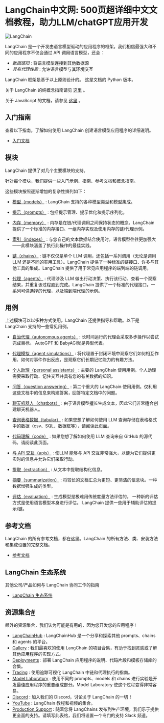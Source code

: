 
<Head>
<meta name="baidu-site-verification" content="codeva-vVWLPfYJJm" />
  <script>
    {
      `(function() {
         var _hmt = _hmt || [];
(function() {
  var hm = document.createElement("script");
  hm.src = "https://hm.baidu.com/hm.js?e60fb290e204e04c5cb6f79b0ac1e697";
  var s = document.getElementsByTagName("script")[0]; 
  s.parentNode.insertBefore(hm, s);
})();
       })();`
    }
  </script>
</Head>



# LangChain中文网: 500页超详细中文文档教程，助力LLM/chatGPT应用开发


![LangChain](https://pica.zhimg.com/50/v2-56e8bbb52aa271012541c1fe1ceb11a2_r.gif)


LangChain 是一个开发由语言模型驱动的应用程序的框架。我们相信最强大和不同的应用程序不仅会通过 API 调用语言模型，还会：
* *数据感知*
 : 将语言模型连接到其他数据源
* *具有代理性质*
 : 允许语言模型与其环境交互


LangChain 框架是基于以上原则设计的。
这是文档的 Python 版本。

关于 LangChain 的纯概念指南请见
[这里](https://docs.langchain.com/docs/)
。

关于 JavaScript 的文档，请参见
[这里](https://js.langchain.com/docs/)
。


入门指南
---------------------------------------------------------------------
查看以下指南，了解如何使用 LangChain 创建语言模型应用程序的详细说明。
* [入门文档](./getting_started/getting_started)

模块
-----------------------------------------------------
LangChain 提供了对几个主要模块的支持。

针对每个模块，我们提供一些入门示例、指南、参考文档和概念指南。

这些模块按照逐渐增加的复杂性排列如下：

* [模型（models）](./modules/models) 
 : LangChain 支持的各种模型类型和模型集成。

* [提示（prompts）](./modules/prompts) 
 : 包括提示管理、提示优化和提示序列化。

* [内存（memory）](./modules/memory) 
 : 内存是在链/代理调用之间保持状态的概念。LangChain 提供了一个标准的内存接口、一组内存实现及使用内存的链/代理示例。

* [索引（indexes）](./modules/indexes) 
 : 与您自己的文本数据结合使用时，语言模型往往更加强大——此模块涵盖了执行此操作的最佳实践。

* [链（chains）](./modules/chains) 
 : 链不仅仅是单个 LLM 调用，还包括一系列调用（无论是调用 LLM 还是不同的实用工具）。LangChain 提供了一种标准的链接口、许多与其他工具的集成。LangChain 提供了用于常见应用程序的端到端的链调用。

* [代理（agents）](./modules/agents) 
 : 代理涉及 LLM 做出行动决策、执行该行动、查看一个观察结果，并重复该过程直到完成。LangChain 提供了一个标准的代理接口，一系列可供选择的代理，以及端到端代理的示例。

用例
---------------------------------------------------------

上述模块可以以多种方式使用。LangChain 还提供指导和帮助。以下是 LangChain 支持的一些常见用例。

* [自治代理（autonomous agents）](./use_cases/autonomous_agents) 
 : 长时间运行的代理会采取多步操作以尝试完成目标。 AutoGPT 和 BabyAGI就是典型代表。

* [代理模拟（agent simulations）](./use_cases/agent_simulations) 
 : 将代理置于封闭环境中观察它们如何相互作用，如何对事件作出反应，是观察它们长期记忆能力的有趣方法。

* [个人助理（personal assistants）](./use_cases/personal_assistants) 
 : 主要的 LangChain 使用用例。个人助理需要采取行动、记住交互并具有您的有关数据的知识。

* [问答（question answering）](./use_cases/question_answering) 
 : 第二个重大的 LangChain 使用用例。仅利用这些文档中的信息来构建答案，回答特定文档中的问题。

* [聊天机器人（chatbots）](./use_cases/chatbots) 
 : 由于语言模型擅长生成文本，因此它们非常适合创建聊天机器人。

* [查询表格数据（tabular）](./use_cases/tabular) 
 : 如果您想了解如何使用 LLM 查询存储在表格格式中的数据（csv、SQL、数据框等），请阅读此页面。

* [代码理解（code）](./use_cases/code) 
 : 如果您想了解如何使用 LLM 查询来自 GitHub 的源代码，请阅读此页面。

* [与 API 交互（apis）](./use_cases/apis) 
 : 使LLM 能够与 API 交互非常强大，以便为它们提供更实时的信息并允许它们采取行动。

* [提取（extraction）](./use_cases/extraction) 
 : 从文本中提取结构化信息。

* [摘要（summarization）](./use_cases/summarization) 
 : 将较长的文档汇总为更短、更简洁的信息块。一种数据增强生成的类型。

* [评估（evaluation）](./use_cases/evaluation) 
 : 生成模型是极难用传统度量方法评估的。
一种新的评估方式是使用语言模型本身进行评估。
LangChain 提供一些用于辅助评估的提示/链。

参考文档
-------------------------------------------------------------------
LangChain 的所有参考文档，都在这里。LangChain 的所有方法、类、安装方法和集成设置的完整文档。
* [参考文档](./reference)

LangChain 生态系统
-----------------------------------------------------------------------------
其他公司/产品如何与 LangChain 协同工作的指南
* [LangChain 生态系统](./ecosystem)

资源集合[#](#additional-resources "Permalink to this headline")
-------------------------------------------------------------------------------



额外的资源集合，我们认为可能是有用的，因为您开发您的应用程序！
 


* [LangChainHub](https://github.com/hwchase17/langchain-hub) 
 : LangChainHub 是一个分享和探索其他 prompts、chains 和 agents 的平台。
* [Gallery](https://github.com/kyrolabs/awesome-langchain) 
 : 我们最喜欢的使用 LangChain 的项目合集，有助于找到灵感或了解其他应用程序的实现方式。
* [Deployments](https://python.langchain.com/en/latest/additional_resources/deploy_llms.html#) 
 : 部署 LangChain 应用程序的说明、代码片段和模板存储库的合集。
* [Tracing](https://python.langchain.com/en/latest/additional_resources/tracing.html) 
 : 使用追踪可视化 LangChain 中链和代理执行的指南。
* [Model Laboratory](https://python.langchain.com/en/latest/additional_resources/model_laboratory.html) 
 : 使用不同的 prompts、models 和 chains 进行实验是开发最佳应用程序的重要组成部分。Model Laboratory 使这个过程变得非常容易。
* [Discord](https://discord.gg/6adMQxSpJS) 
 : 加入我们的 Discord，讨论关于 LangChain 的一切！
* [YouTube](https://python.langchain.com/en/latest/additional_resources/youtube.html) 
 : LangChain 教程和视频的集合。
* [Production Support](https://forms.gle/57d8AmXBYp8PP8tZA) 
 : 随着您将 LangChains 发布到生产环境，我们乐于提供更全面的支持。请填写此表格，我们将设置一个专门的支持 Slack 频道。